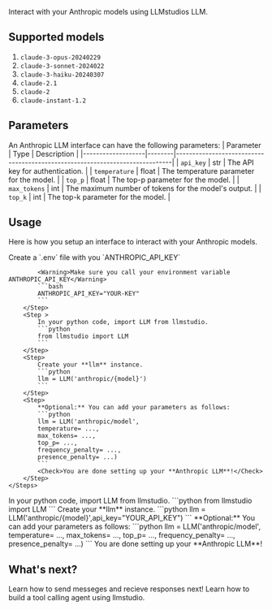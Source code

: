 Interact with your Anthropic models using LLMstudios LLM.

## Supported models
1. `claude-3-opus-20240229`
2. `claude-3-sonnet-2024022`
3. `claude-3-haiku-20240307`
4. `claude-2.1`
5. `claude-2`
6. `claude-instant-1.2`

## Parameters
An Anthropic LLM interface can have the following parameters:
| Parameter         | Type   | Description                                                                 |
|-------------------|--------|-----------------------------------------------------------------------------|
| `api_key`         | str    | The API key for authentication.                                              |
| `temperature`     | float  | The temperature parameter for the model.                                     |
| `top_p`           | float  | The top-p parameter for the model.                                           |
| `max_tokens`      | int    | The maximum number of tokens for the model's output.                         |
| `top_k`           | int    | The top-k parameter for the model.                                           |


## Usage
Here is how you setup an interface to interact with your Anthropic models.

<Tabs>
  <Tab title="w/ .env">
    <Steps>
        <Step>
            Create a `.env` file with you `ANTHROPIC_API_KEY`

            <Warning>Make sure you call your environment variable ANTHROPIC_API_KEY</Warning>
            ```bash
            ANTHROPIC_API_KEY="YOUR-KEY"
            ```
        </Step>
        <Step >
            In your python code, import LLM from llmstudio.
            ```python
            from llmstudio import LLM
            ```
        </Step>
        <Step>
            Create your **llm** instance.
            ```python
            llm = LLM('anthropic/{model}')
            ```
        </Step>
        <Step>
            **Optional:** You can add your parameters as follows:
            ```python
            llm = LLM('anthropic/model', 
            temperature= ...,
            max_tokens= ...,
            top_p= ...,
            frequency_penalty= ...,
            presence_penalty= ...)
            ```
            <Check>You are done setting up your **Anthropic LLM**!</Check>
        </Step>
    </Steps>
  </Tab>
  <Tab title="w/o .env">
    <Steps>
        <Step >
            In your python code, import LLM from llmstudio.
            ```python
            from llmstudio import LLM
            ```
        </Step>
        <Step>
            Create your **llm** instance.
            ```python
            llm = LLM('anthropic/{model}',api_key="YOUR_API_KEY")
            ```
        </Step>
        <Step>
            **Optional:** You can add your parameters as follows:
            ```python
            llm = LLM('anthropic/model', 
            temperature= ...,
            max_tokens= ...,
            top_p= ...,
            frequency_penalty= ...,
            presence_penalty= ...)
            ```
            <Check>You are done setting up your **Anthropic LLM**!</Check>
        </Step>
    </Steps>
  </Tab>
</Tabs>


## What's next?
<CardGroup cols={2}>
    <Card title="LLM.chat()" icon="link" href="../chat">
    Learn how to send messeges and recieve responses next!
    </Card>
    <Card title="Tool calling Agent" icon="link" href="../../../how-to/build-a-tool-agent">
    Learn how to build a tool calling agent using llmstudio.
    </Card>
</CardGroup>
